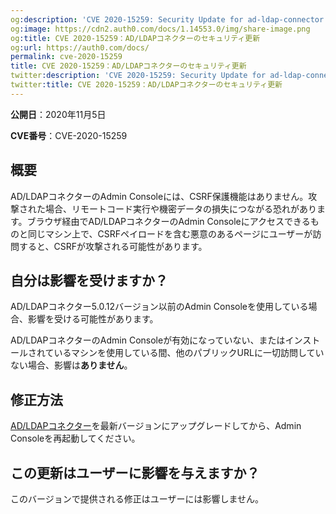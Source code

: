 ```yaml
---
og:description: 'CVE 2020-15259: Security Update for ad-ldap-connector'
og:image: https://cdn2.auth0.com/docs/1.14553.0/img/share-image.png
og:title: CVE 2020-15259：AD/LDAPコネクターのセキュリティ更新
og:url: https://auth0.com/docs/
permalink: cve-2020-15259
title: CVE 2020-15259：AD/LDAPコネクターのセキュリティ更新
twitter:description: 'CVE 2020-15259: Security Update for ad-ldap-connector'
twitter:title: CVE 2020-15259：AD/LDAPコネクターのセキュリティ更新
---
```


**公開日**：2020年11月5日

**CVE番号**：CVE-2020-15259

## [](https://github.com/auth0/docs/blob/a810ad3fce8ed52af8fe9163dd231de8262daeac/articles/security/bulletins/cve-2020-15240.md#overview)概要

AD/LDAPコネクターのAdmin Consoleには、CSRF保護機能はありません。攻撃された場合、リモートコード実行や機密データの損失につながる恐れがあります。ブラウザ経由でAD/LDAPコネクターのAdmin Consoleにアクセスできるものと同じマシン上で、CSRFペイロードを含む悪意のあるページにユーザーが訪問すると、CSRFが攻撃される可能性があります。

## [](https://github.com/auth0/docs/blob/a810ad3fce8ed52af8fe9163dd231de8262daeac/articles/security/bulletins/cve-2020-15240.md#am-i-affected)自分は影響を受けますか？

AD/LDAPコネクター5.0.12バージョン以前のAdmin Consoleを使用している場合、影響を受ける可能性があります。

AD/LDAPコネクターのAdmin Consoleが有効になっていない、またはインストールされているマシンを使用している間、他のパブリックURLに一切訪問していない場合、影響は**ありません**。

## [](https://github.com/auth0/docs/blob/a810ad3fce8ed52af8fe9163dd231de8262daeac/articles/security/bulletins/cve-2020-15240.md#how-to-fix-that)修正方法

[AD/LDAPコネクター](https://github.com/auth0/ad-ldap-connector)を最新バージョンにアップグレードしてから、Admin Consoleを再起動してください。

## [](https://github.com/auth0/docs/blob/a810ad3fce8ed52af8fe9163dd231de8262daeac/articles/security/bulletins/cve-2020-15240.md#will-this-update-impact-my-users)この更新はユーザーに影響を与えますか？

このバージョンで提供される修正はユーザーには影響しません。